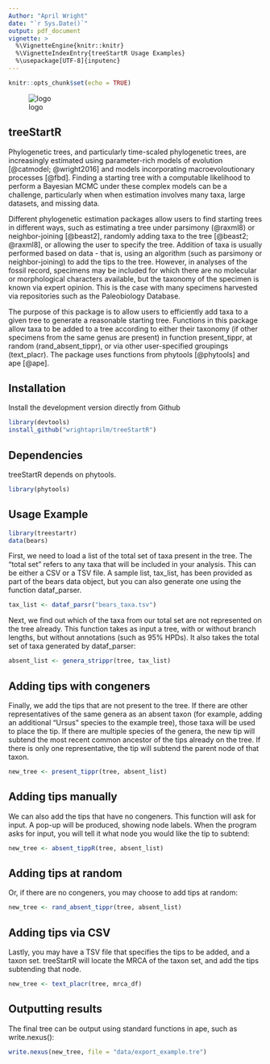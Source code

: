 ```yaml
---
Author: "April Wright"
date: "`r Sys.Date()`"
output: pdf_document
vignette: >
  %\VignetteEngine{knitr::knitr}
  %\VignetteIndexEntry{treeStartR Usage Examples}
  %\usepackage[UTF-8]{inputenc}
---
```


```r
knitr::opts_chunk$set(echo = TRUE)
```
![logo](../images/logo1.png)



## treeStartR

Phylogenetic trees, and particularly time-scaled phylogenetic trees, are 
increasingly estimated using parameter-rich models of evolution [@catmodel; @wright2016] and models incorporating macroevoloutionary processes [@fbd]. Finding a starting tree with a computable likelihood to perform a Bayesian MCMC under these complex models can be a challenge, particularly when when estimation involves many
taxa, large datasets, and missing data.

Different phylogenetic estimation packages allow users to find starting trees in different ways, such as estimating a tree under parsimony (@raxml8) or neighbor-joining [@beast2], randomly adding taxa to the tree [@beast2; @raxml8], or 
allowing the user to specify the tree. Addition of taxa is usually performed based on data - that is, using an algorithm (such as parsimony or neighbor-joining) to add the tips to the tree. However, in analyses of the fossil record, specimens may be included for which there are no molecular or morphological characters available, but the taxonomy of the specimen is known via expert opinion. This is the case with many specimens harvested via repositories such as the Paleobiology Database. 

The purpose of this package is to allow users to efficiently add taxa to a given tree to generate a reasonable starting tree. Functions in this package allow taxa to be added to a tree according to either their taxonomy (if other specimens from the same genus are present) in function present_tippr, at random (rand_absent_tippr), or via other user-specified groupings (text_placr). The package uses functions from 
phytools [@phytools] and ape [@ape].


## Installation

Install the development version directly from Github

```r
library(devtools)
install_github("wrightaprilm/treeStartR")
```

## Dependencies

treeStartR depends on phytools.

```r
library(phytools)
```

## Usage Example

```r
library(treestartr)
data(bears)
```

First, we need to load a list of the total set of taxa present in the tree. The "total set" refers to any taxa that will be included in your analysis. This can be either a CSV or a TSV file. A sample list, tax_list, has been provided as part of the bears data object, but you can also generate one using the function dataf_parser. 

```r
tax_list <- dataf_parsr("bears_taxa.tsv")
```

Next, we find out which of the taxa from our total set are not represented on the tree already. This function takes as input a tree, with or without branch lengths, but without annotations (such as 95% HPDs). It also takes the total set of taxa generated by dataf_parser:

```r
absent_list <- genera_strippr(tree, tax_list)
```

## Adding tips with congeners

Finally, we add the tips that are not present to the tree. If there are other representatives of the same genera as an absent taxon (for example, adding an additional "Ursus" species to the example tree), those taxa will be used to place 
the tip. If there are multiple species of the genera, the new tip will subtend 
the most recent common ancestor of the tips already on the tree. If there is 
only one representative, the tip will subtend the parent node of that taxon.

```r
new_tree <- present_tippr(tree, absent_list)
```

## Adding tips manually

We can also add the tips that have no congeners. This function will ask for input. A pop-up will be produced, showing node labels. When the program asks for input, you will tell it what node you would like the tip to subtend:

```r
new_tree <- absent_tippR(tree, absent_list)
```

## Adding tips at random
Or, if there are no congeners, you may choose to add tips at random:

```r
new_tree <- rand_absent_tippr(tree, absent_list)
```

## Adding tips via CSV

Lastly, you may have a TSV file that specifies the tips to be added, and a taxon set. treeStartR will locate the MRCA of the taxon set, and add the tips subtending that node.

```r
new_tree <- text_placr(tree, mrca_df)
```

## Outputting results

The final tree can be output using standard functions in ape, such as write.nexus():

```r
write.nexus(new_tree, file = "data/export_example.tre")
```
